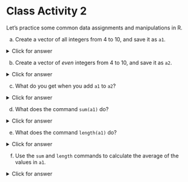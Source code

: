 # Class Activity 2

Let's practice some common data assignments and manipulations in R.

a. Create a vector of all integers from 4 to 10, and save it as `a1`. 

<details>
<summary class="answer">Click for answer</summary>
```r
a1 <- 4:10
a1
```
</details>



b. Create a vector of _even_ integers from 4 to 10, and save it as `a2`. 

<details>
<summary class="answer">Click for answer</summary>
```r
a2 <- seq(4, 10, by=2)
a2
```
</details>

c. What do you get when you add `a1` to `a2`? 

<details>
<summary class="answer">Click for answer</summary>
```r
a1_plus_a2 <- a1 + a2
a1_plus_a2
```

**Answer:** When you add `a1` to `a2`, you get a vector containing the element-wise sum: `r paste(a1_plus_a2, collapse=", ")`.
</details>

d. What does the command `sum(a1)` do?

<details>
<summary class="answer">Click for answer</summary>
```r
sum_a1 <- sum(a1)
sum_a1
```

**Answer:** The command `sum(a1)` calculates the sum of all elements in the vector `a1`. In this case, it returns `r sum_a1`.
</details>

e. What does the command `length(a1)` do?

<details>
<summary class="answer">Click for answer</summary>
```r
length_a1 <- length(a1)
length_a1
```

**Answer:** The command `length(a1)` returns the number of elements in the vector `a1`. In this case, there are `r length_a1` elements.
</details>

f. Use the `sum` and `length` commands to calculate the average of the values in `a1`.

<details>
<summary class="answer">Click for answer</summary>
```r
average_a1 <- sum(a1) / length(a1)
average_a1
```

**Answer:** The average of the values in `a1` is `r average_a1`.
</details>

<!--

## Extras (Optional)

In this worksheet, you will learn how to use the `write_csv()` function from the `readr` package to save a data object from your R session to a file in your working directory.

First, let's load the necessary package.

```r
library(readr)
```

Suppose we have a simple data frame called `my_data`, with three columns: `Name`, `Age`, and `City`.

```r
my_data <- data.frame(Name = c("Alice", "Bob", "Charlie", "David"),
                      Age = c(25, 30, 22, 35),
                      City = c("New York", "Los Angeles", "Chicago", "San Francisco"))
my_data
```

Now we want to save this data frame as a CSV file in our working directory. To do this, we will use the `write_csv()` function. The first argument is the data object you want to save, and the second argument is the file name (including the .csv extension).

```r
write_csv(my_data, "my_data.csv")
```

This command will save `my_data` as a file called `my_data.csv` in your working directory.

**Question 1:** What is the purpose of the `write_csv()` function?

<details>
<summary class="answer">Click for answer</summary>
**Answer:** 

The `write_csv()` function is used to save a data object from an R session to a CSV file in your working directory.

</details>


**Question 2:** How do you save a data frame called `my_data` as a file named "example_data.csv"?

```r
# Your code here
```

<details>
<summary class="answer">Click for answer</summary>
**Answer:**

```r
write_csv(my_data, "example_data.csv")
```
</details>

**Question 3:** If you want to save a data frame called `students` as a file named "student_data.csv", what would be the appropriate command?

```r
# Your code here
```


<details>
<summary class="answer">Click for answer</summary>
**Answer:**

```r
write_csv(students, "student_data.csv")
```
</details>


-->

